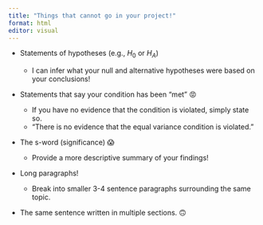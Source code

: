 ```yaml
---
title: "Things that cannot go in your project!"
format: html
editor: visual
---
```


-   Statements of hypotheses (e.g., $H_0$ or $H_A$)

    -   I can infer what your null and alternative hypotheses were based on your conclusions!

-   Statements that say your condition has been "met" 😡

    -   If you have no evidence that the condition is violated, simply state so.
    -   "There is no evidence that the equal variance condition is violated."

-   The s-word (significance) 😱

    -   Provide a more descriptive summary of your findings!

-   Long paragraphs!

    -   Break into smaller 3-4 sentence paragraphs surrounding the same topic.

-   The same sentence written in multiple sections. 🙃
